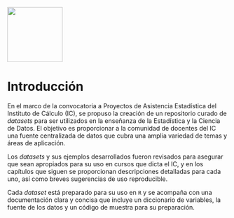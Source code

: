 ![](cover.png){width="126"}

# Introducción {#introduccion .unnumbered}

En el marco de la convocatoria a Proyectos de Asistencia Estadística del Instituto de Cálculo (IC), se propuso la creación de un repositorio curado de *datasets* para ser utilizados en la enseñanza de la Estadística y la Ciencia de Datos. El objetivo es proporcionar a la comunidad de docentes del IC una fuente centralizada de datos que cubra una amplia variedad de temas y áreas de aplicación.

Los *datasets* y sus ejemplos desarrollados fueron revisados para asegurar que sean apropiados para su uso en cursos que dicta el IC, y en los capítulos que siguen se proporcionan descripciones detalladas para cada uno, así como breves sugerencias de uso reproducible.

Cada *dataset* está preparado para su uso en `R` y se acompaña con una documentación clara y concisa que incluye un diccionario de variables, la fuente de los datos y un código de muestra para su preparación.
